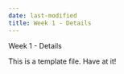 ```yaml
---
date: last-modified
title: Week 1 - Details
---
```


Week 1 - Details

This is a template file.  Have at it!
